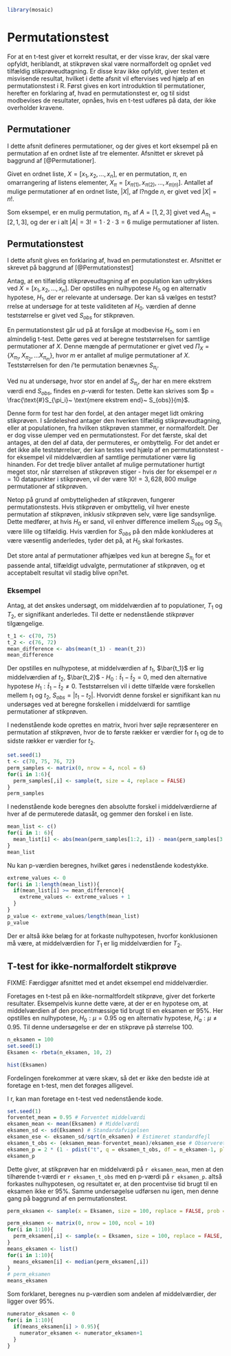 ```r
library(mosaic)
```

# Permutationstest

For at en t-test giver et korrekt resultat, er der visse krav, der skal være opfyldt, heriblandt, at stikprøven skal være normalfordelt og opnået ved tilfældig stikprøveudtagning. Er disse krav ikke opfyldt, giver testen et misvisende resultat, hvilket i dette afsnit vil eftervises ved hjælp af en permutationstest i R. Først gives en kort introduktion til permutationer, herefter en forklaring af, hvad en permutationstest er, og til sidst modbevises de resultater, opnåes, hvis en t-test udføres på data, der ikke overholder kravene.

## Permutationer

I dette afsnit defineres permutationer, og der gives et kort eksempel på en permutation af en ordnet liste af tre elementer. Afsnittet er skrevet på baggrund af [@Permutationer].

Givet en ordnet liste, $X = [x_1, x_2, \ldots, x_n ]$, er en permutation, $\pi$, en omarrangering af listens elementer, $X_\pi = [x_{\pi(1)}, x_{\pi(2)}, \ldots, x_{\pi(n)}]$. Antallet af mulige permutationer af en ordnet liste, $|X|$, af l?ngde $n$, er givet ved $|X| = n!$.

Som eksempel, er en mulig permutation, $\pi_1$, af $A = [1, 2, 3]$ givet ved $A_{\pi_1} = [2, 1, 3]$, og der er i alt $|A| = 3! = 1 \cdot 2 \cdot 3 = 6$ mulige permutationer af listen. 

## Permutationstest

I dette afsnit gives en forklaring af, hvad en permutationstest er. Afsnittet er skrevet på baggrund af [@Permutationstest]

Antag, at en tilfældig stikprøveudtagning af en population kan udtrykkes ved $X = [x_1, x_2, \ldots, x_n]$. Der opstilles en nulhypotese $H_0$ og en alternativ hypotese, $H_1$, der er relevante at undersøge. Der kan så vælges en testst?rrelse at undersøge for at teste validiteten af $H_0$. værdien af denne teststørrelse er givet ved $S_{obs}$ for stikprøven.

En permutationstest går ud på at forsåge at modbevise $H_0$, som i en almindelig t-test. Dette gøres ved at beregne teststørrelsen for samtlige permutationer af $X$. Denne mængde af permutationer er givet ved $\Pi_X = \{X_{\pi_1}, X_{\pi_2}, \ldots X_{\pi_m} \}$, hvor $m$ er antallet af mulige permutationer af $X$. Teststørrelsen for den $i$'te permutation benævnes $S_{\pi_i}$.

Ved nu at undersøge, hvor stor en andel af $S_{\pi_i}$, der har en mere ekstrem værdi end $S_{obs}$, findes en _p_-værdi for testen. Dette kan skrives som $p = \frac{\text{#}S_{\pi_i}~ \text{mere ekstrem end}~ S_{obs}}{m}$.

Denne form for test har den fordel, at den antager meget lidt omkring stikprøven. I sårdeleshed antager den hverken tilfældig stikprøveudtagning, eller at populationen, fra hvilken stikprøven stammer, er normalfordelt. Der er dog visse ulemper ved en permutationstest. For det færste, skal det antages, at den del af data, der permuteres, er ombyttelig. For det andet er det ikke alle teststørrelser, der kan testes ved hjælp af en permutationstest - for eksempel vil middelværdien af samtlige permutationer være lig hinanden. For det tredje bliver antallet af mulige permutationer hurtigt meget stor, når størrelsen af stikprøven stiger - hvis der for eksempel er $n = 10$ datapunkter i stikprøven, vil der være $10! = 3,628,800$ mulige permutationer af stikprøven.

Netop på grund af ombytteligheden af stikprøven, fungerer permutationstests. Hvis stikprøven er ombyttelig, vil hver eneste permutation af stikprøven, inklusiv stikprøven selv, være lige sandsynlige. Dette medfører, at hvis $H_0$ er sand, vil enhver difference imellem $S_{obs}$ og $S_{\pi_i}$ være lille og tilfældig. Hvis værdien for $S_{obs}$ på den måde konkluderes at være væsentlig anderledes, tyder det på, at $H_0$ skal forkastes.

Det store antal af permutationer afhjælpes ved kun at beregne $S_{\pi_i}$ for et passende antal, tilfældigt udvalgte, permutationer af stikprøven, og et acceptabelt resultat vil stadig blive opn?et.

### Eksempel

Antag, at det ønskes undersøgt, om middelværdien af to populationer, $T_1$ og $T_2$, er signifikant anderledes. Til dette er nedenstående stikprøver tilgængelige.

```r
t_1 <- c(70, 75)
t_2 <- c(76, 72)
mean_difference <- abs(mean(t_1) - mean(t_2))
mean_difference
```

Der opstilles en nulhypotese, at middelværdien af $t_1$, $\bar{t_1}$ er lig middelværdien af $t_2$, $\bar{t_2}$ - $H_0: \bar t_1 - \bar t_2 = 0$, med den alternative hypotese $H_1: \bar t_1 - \bar t_2 \neq 0$. Teststørrelsen vil i dette tilfælde være forskellen mellem $t_1$ og $t_2$, $S_{obs} = |t_1 - t_2|$. Hvorvidt denne forskel er signifikant kan nu undersøges ved at beregne forskellen i middelværdi for samtlige permutationer af stikprøven.

I nedenstående kode oprettes en matrix, hvori hver søjle repræsenterer en permutation af stikprøven, hvor de to første rækker er værdier for $t_1$ og de to sidste rækker er værdier for $t_2$.
```r
set.seed(1)
t <- c(70, 75, 76, 72)
perm_samples <- matrix(0, nrow = 4, ncol = 6)
for(i in 1:6){
  perm_samples[,i] <- sample(t, size = 4, replace = FALSE)
}
perm_samples
```

I nedenstående kode beregnes den absolutte forskel i middelværdierne af hver af de permuterede datasåt, og gemmer den forskel i en liste.
```r
mean_list <- c()
for(i in 1: 6){
  mean_list[i] <- abs(mean(perm_samples[1:2, i]) - mean(perm_samples[3:4, i]))
}
mean_list
```

Nu kan p-værdien beregnes, hvilket gøres i nedenstående kodestykke.
```r
extreme_values <- 0
for(i in 1:length(mean_list)){
  if(mean_list[i] >= mean_difference){
    extreme_values <- extreme_values + 1
  }
}
p_value <- extreme_values/length(mean_list)
p_value
```

Der er altså ikke belæg for at forkaste nulhypotesen, hvorfor konklusionen må være, at middelværdien for $T_1$ er lig middelværdien for $T_2$.

## T-test for ikke-normalfordelt stikprøve

FIXME: Færdiggør afsnittet med et andet eksempel end middelværdier.

Foretages en t-test på en ikke-normaltfordelt stikprøve, giver det forkerte resultater. Eksempelvis kunne dette være, at der er en hypotese om, at middelværdien af den procentmæssige tid brugt til en eksamen er 95%. Her opstilles en nulhypotese, $H_0 : \mu = 0.95$ og en alternativ hypotese, $H_a : \mu \neq 0.95$. Til denne undersøgelse er der en stikprøve på størrelse 100.

```r
n_eksamen = 100
set.seed(1)
Eksamen <- rbeta(n_eksamen, 10, 2)
```

```r
hist(Eksamen)
```
Fordelingen forekommer at være skæv, så det er ikke den bedste idè at foretage en t-test, men det forøges alligevel.

I r, kan man foretage en t-test ved nedenstående kode.
```r
set.seed(1)
forventet_mean = 0.95 # Forventet middelværdi
eksamen_mean <- mean(Eksamen) # Middelværdi
eksamen_sd <- sd(Eksamen) # Standardafvigelsen
eksamen_ese <- eksamen_sd/sqrt(n_eksamen) # Estimeret standardfejl
eksamen_t_obs <- (eksamen_mean-forventet_mean)/eksamen_ese # Observeret testst?rrelse
eksamen_p = 2 * (1 - pdist("t", q = eksamen_t_obs, df = n_eksamen-1, plot = FALSE)) # P-værdi
eksamen_p
```

Dette giver, at stikprøven har en middelværdi på ```r eksamen_mean```, men at den tilhørende t-værdi er ```r eksamen_t_obs``` med en p-værdi på ```r eksamen_p```. altså forkastes nulhypotesen, og resultatet er, at den procentvise tid brugt til en eksamen ikke er 95%. Samme undersøgelse udførsen nu igen, men denne gang på baggrund af en permutationstest.

```r
perm_eksamen <- sample(x = Eksamen, size = 100, replace = FALSE, prob = NULL)
```

```r

perm_eksamen <- matrix(0, nrow = 100, ncol = 10)
for(i in 1:10){
  perm_eksamen[,i] <- sample(x = Eksamen, size = 100, replace = FALSE, prob = NULL)
}
means_eksamen <- list()
for(i in 1:10){
  means_eksamen[i] <- median(perm_eksamen[,i])
}
# perm_eksamen
means_eksamen
```

Som forklaret, beregnes nu p-værdien som andelen af middelværdier, der ligger over 95%.

```r
numerator_eksamen <- 0
for(i in 1:10){
  if(means_eksamen[i] > 0.95){
    numerator_eksamen <- numerator_eksamen+1
  }
}
```

```r

```






